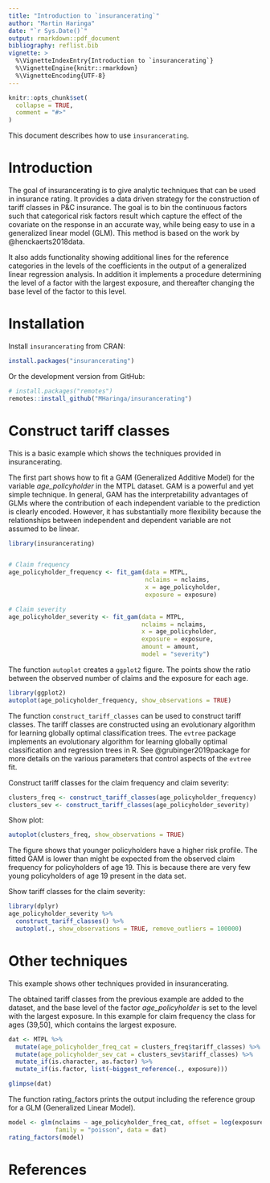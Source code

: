```yaml
---
title: "Introduction to `insurancerating`"
author: "Martin Haringa"
date: "`r Sys.Date()`"
output: rmarkdown::pdf_document
bibliography: reflist.bib
vignette: >
  %\VignetteIndexEntry{Introduction to `insurancerating`} 
  %\VignetteEngine{knitr::rmarkdown} 
  %\VignetteEncoding{UTF-8}
---
```


```r
knitr::opts_chunk$set(
  collapse = TRUE,
  comment = "#>"
)
```

This document describes how to use `insurancerating`.

# Introduction

The goal of insurancerating is to give analytic techniques that can be used in insurance rating. It provides a data driven strategy for the construction of 
tariff classes in P&C insurance. The goal is to bin the continuous factors such that categorical risk factors result which capture the effect of the covariate on the response in an accurate way, while being easy to use in a generalized linear model (GLM). This method is based on the work by @henckaerts2018data.

It also adds functionality showing additional lines for the reference categories in the levels of the coefficients in the output of a generalized linear regression analysis. In addition it implements a procedure determining the level of a factor with the largest exposure, 
and thereafter changing the base level of the factor to this level. 

# Installation

Install `insurancerating` from CRAN:

```r
install.packages("insurancerating")
```

Or the development version from GitHub:

```r
# install.packages("remotes")
remotes::install_github("MHaringa/insurancerating")
```

# Construct tariff classes
This is a basic example which shows the techniques provided in insurancerating. 

The first part shows how to fit a GAM (Generalized Additive Model) for the variable *age_policyholder* in the MTPL dataset. GAM is a powerful and yet simple technique. In general, GAM has the interpretability advantages of GLMs where the contribution of each independent variable to the prediction is clearly encoded. However, it has substantially more flexibility because the relationships between independent and dependent variable are not assumed to be linear.  

```r
library(insurancerating)


# Claim frequency 
age_policyholder_frequency <- fit_gam(data = MTPL, 
                                      nclaims = nclaims, 
                                      x = age_policyholder, 
                                      exposure = exposure)

# Claim severity 
age_policyholder_severity <- fit_gam(data = MTPL, 
                                     nclaims = nclaims, 
                                     x = age_policyholder, 
                                     exposure = exposure, 
                                     amount = amount, 
                                     model = "severity")
```

The function `autoplot` creates a `ggplot2` figure. The points show the ratio between the observed number of claims and the exposure for each age. 

```r
library(ggplot2)
autoplot(age_policyholder_frequency, show_observations = TRUE)

```

The function `construct_tariff_classes` can be used to construct tariff classes. The tariff classes are constructed using an evolutionary algorithm for learning globally optimal classification trees. The `evtree` package implements an evolutionary algorithm for learning globally optimal classification and regression trees in R. See @grubinger2019package for more details on the various parameters that control aspects of the `evtree` fit. 

Construct tariff classes for the claim frequency and claim severity: 

```r

clusters_freq <- construct_tariff_classes(age_policyholder_frequency)
clusters_sev <- construct_tariff_classes(age_policyholder_severity)
```

Show plot:

```r
autoplot(clusters_freq, show_observations = TRUE)
```

The figure shows that younger policyholders have a higher risk profile. The fitted GAM is lower than might be expected from the observed claim frequency for policyholders of age 19. This is because there are very few young policyholders of age 19 present in the data set.  

Show tariff classes for the claim severity: 

```r
library(dplyr)
age_policyholder_severity %>%
  construct_tariff_classes() %>%
  autoplot(., show_observations = TRUE, remove_outliers = 100000)

```

# Other techniques
This example shows other techniques provided in insurancerating. 

The obtained tariff classes from the previous example are added to the dataset, and the base level of the factor *age_policyholder* is set to the level with the largest exposure. In this example for claim frequency the class for ages (39,50], which contains the largest exposure. 

```r

dat <- MTPL %>%
  mutate(age_policyholder_freq_cat = clusters_freq$tariff_classes) %>%
  mutate(age_policyholder_sev_cat = clusters_sev$tariff_classes) %>%
  mutate_if(is.character, as.factor) %>%
  mutate_if(is.factor, list(~biggest_reference(., exposure)))

glimpse(dat)


```

The function rating_factors prints the output including the reference group for a GLM (Generalized Linear Model).

```r
model <- glm(nclaims ~ age_policyholder_freq_cat, offset = log(exposure), 
             family = "poisson", data = dat)
rating_factors(model)
```

# References




